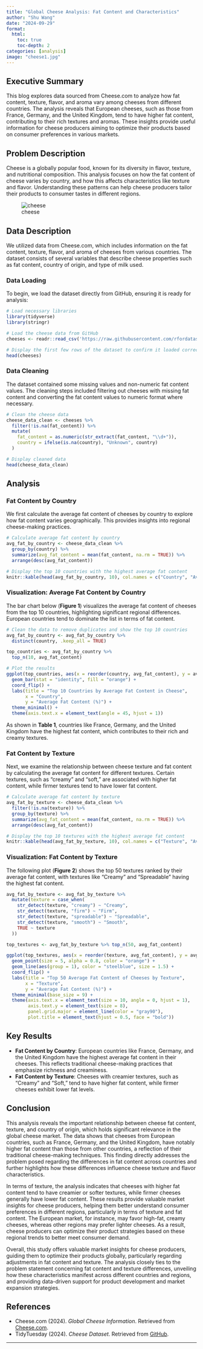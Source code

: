 ```yaml
---
title: "Global Cheese Analysis: Fat Content and Characteristics"
author: "Shu Wang"
date: "2024-09-29"
format:
  html:
    toc: true
    toc-depth: 2
categories: [analysis]
image: "cheese1.jpg"
---
```


## Executive Summary

This blog explores data sourced from Cheese.com to analyze how fat content, texture, flavor, and aroma vary among cheeses from different countries. The analysis reveals that European cheeses, such as those from France, Germany, and the United Kingdom, tend to have higher fat content, contributing to their rich textures and aromas. These insights provide useful information for cheese producers aiming to optimize their products based on consumer preferences in various markets.

## Problem Description

Cheese is a globally popular food, known for its diversity in flavor, texture, and nutritional composition. This analysis focuses on how the fat content of cheese varies by country, and how this affects characteristics like texture and flavor. Understanding these patterns can help cheese producers tailor their products to consumer tastes in different regions.

![cheese](cheese.jpg)

## Data Description

We utilized data from Cheese.com, which includes information on the fat content, texture, flavor, and aroma of cheeses from various countries. The dataset consists of several variables that describe cheese properties such as fat content, country of origin, and type of milk used.

### Data Loading

To begin, we load the dataset directly from GitHub, ensuring it is ready for analysis:

```r
# Load necessary libraries
library(tidyverse)
library(stringr)

# Load the cheese data from GitHub
cheeses <- readr::read_csv('https://raw.githubusercontent.com/rfordatascience/tidytuesday/master/data/2024/2024-06-04/cheeses.csv')

# Display the first few rows of the dataset to confirm it loaded correctly
head(cheeses)
```

### Data Cleaning

The dataset contained some missing values and non-numeric fat content values. The cleaning steps included filtering out cheeses with missing fat content and converting the fat content values to numeric format where necessary.

```r
# Clean the cheese data
cheese_data_clean <- cheeses %>%
  filter(!is.na(fat_content)) %>%
  mutate(
    fat_content = as.numeric(str_extract(fat_content, "\\d+")),
    country = ifelse(is.na(country), "Unknown", country)
  )

# Display cleaned data
head(cheese_data_clean)
```

## Analysis

### Fat Content by Country

We first calculate the average fat content of cheeses by country to explore how fat content varies geographically. This provides insights into regional cheese-making practices.

```r
# Calculate average fat content by country
avg_fat_by_country <- cheese_data_clean %>%
  group_by(country) %>%
  summarize(avg_fat_content = mean(fat_content, na.rm = TRUE)) %>%
  arrange(desc(avg_fat_content))

# Display the top 10 countries with the highest average fat content
knitr::kable(head(avg_fat_by_country, 10), col.names = c("Country", "Average Fat Content (%)"))
```

### Visualization: Average Fat Content by Country

The bar chart below (**Figure 1**) visualizes the average fat content of cheeses from the top 10 countries, highlighting significant regional differences. European countries tend to dominate the list in terms of fat content.

```r
# Clean the data to remove duplicates and show the top 10 countries
avg_fat_by_country <- avg_fat_by_country %>%
  distinct(country, .keep_all = TRUE)

top_countries <- avg_fat_by_country %>%
  top_n(10, avg_fat_content)

# Plot the results
ggplot(top_countries, aes(x = reorder(country, avg_fat_content), y = avg_fat_content)) +
  geom_bar(stat = "identity", fill = "orange") +
  coord_flip() +
  labs(title = "Top 10 Countries by Average Fat Content in Cheese", 
       x = "Country", 
       y = "Average Fat Content (%)") +
  theme_minimal() +
  theme(axis.text.x = element_text(angle = 45, hjust = 1))
```

As shown in **Table 1**, countries like France, Germany, and the United Kingdom have the highest fat content, which contributes to their rich and creamy textures.

### Fat Content by Texture

Next, we examine the relationship between cheese texture and fat content by calculating the average fat content for different textures. Certain textures, such as "creamy" and "soft," are associated with higher fat content, while firmer textures tend to have lower fat content.

```r
# Calculate average fat content by texture
avg_fat_by_texture <- cheese_data_clean %>%
  filter(!is.na(texture)) %>%
  group_by(texture) %>%
  summarize(avg_fat_content = mean(fat_content, na.rm = TRUE)) %>%
  arrange(desc(avg_fat_content))

# Display the top 10 textures with the highest average fat content
knitr::kable(head(avg_fat_by_texture, 10), col.names = c("Texture", "Average Fat Content (%)"))
```

### Visualization: Fat Content by Texture

The following plot (**Figure 2**) shows the top 50 textures ranked by their average fat content, with textures like "Creamy" and "Spreadable" having the highest fat content.

```r

avg_fat_by_texture <- avg_fat_by_texture %>%
  mutate(texture = case_when(
    str_detect(texture, "creamy") ~ "Creamy",
    str_detect(texture, "firm") ~ "Firm",
    str_detect(texture, "spreadable") ~ "Spreadable",
    str_detect(texture, "smooth") ~ "Smooth",
    TRUE ~ texture
  ))

top_textures <- avg_fat_by_texture %>% top_n(50, avg_fat_content)

ggplot(top_textures, aes(x = reorder(texture, avg_fat_content), y = avg_fat_content)) +
  geom_point(size = 5, alpha = 0.8, color = "orange") +  
  geom_line(aes(group = 1), color = "steelblue", size = 1.5) +  
  coord_flip() +  
  labs(title = "Top 50 Average Fat Content of Cheeses by Texture", 
       x = "Texture", 
       y = "Average Fat Content (%)") +
  theme_minimal(base_size = 9) +  
  theme(axis.text.x = element_text(size = 10, angle = 0, hjust = 1),  
        axis.text.y = element_text(size = 8),  
        panel.grid.major = element_line(color = "gray90"),
        plot.title = element_text(hjust = 0.5, face = "bold"))
```

## Key Results

- **Fat Content by Country**: European countries like France, Germany, and the United Kingdom have the highest average fat content in their cheeses. This reflects traditional cheese-making practices that emphasize richness and creaminess.
- **Fat Content by Texture**: Cheeses with creamier textures, such as "Creamy" and "Soft," tend to have higher fat content, while firmer cheeses exhibit lower fat levels.

## Conclusion

This analysis reveals the important relationship between cheese fat content, texture, and country of origin, which holds significant relevance in the global cheese market. The data shows that cheeses from European countries, such as France, Germany, and the United Kingdom, have notably higher fat content than those from other countries, a reflection of their traditional cheese-making techniques. This finding directly addresses the problem posed regarding the differences in fat content across countries and further highlights how these differences influence cheese texture and flavor characteristics.

In terms of texture, the analysis indicates that cheeses with higher fat content tend to have creamier or softer textures, while firmer cheeses generally have lower fat content. These results provide valuable market insights for cheese producers, helping them better understand consumer preferences in different regions, particularly in terms of texture and fat content. The European market, for instance, may favor high-fat, creamy cheeses, whereas other regions may prefer lighter cheeses. As a result, cheese producers can optimize their product strategies based on these regional trends to better meet consumer demand.

Overall, this study offers valuable market insights for cheese producers, guiding them to optimize their products globally, particularly regarding adjustments in fat content and texture. The analysis closely ties to the problem statement concerning fat content and texture differences, unveiling how these characteristics manifest across different countries and regions, and providing data-driven support for product development and market expansion strategies.

## References

- Cheese.com (2024). *Global Cheese Information*. Retrieved from [Cheese.com](https://www.cheese.com/).
- TidyTuesday (2024). *Cheese Dataset*. Retrieved from [GitHub](https://github.com/rfordatascience/tidytuesday/tree/master/data/2024/2024-06-04).

---


